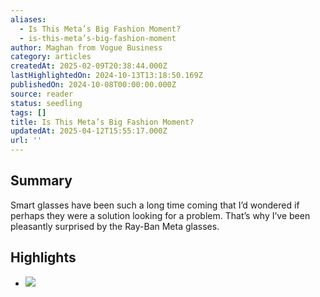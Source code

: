 ```yaml
---
aliases:
  - Is This Meta’s Big Fashion Moment?
  - is-this-meta’s-big-fashion-moment
author: Maghan from Vogue Business
category: articles
createdAt: 2025-02-09T20:38:44.000Z
lastHighlightedOn: 2024-10-13T13:18:50.169Z
publishedOn: 2024-10-08T00:00:00.000Z
source: reader
status: seedling
tags: []
title: Is This Meta’s Big Fashion Moment?
updatedAt: 2025-04-12T15:55:17.000Z
url: ''
---
```

## Summary

Smart glasses have been such a long time coming that I’d wondered if perhaps they were a solution looking for a problem. That’s why I’ve been pleasantly surprised by the Ray-Ban Meta glasses.

## Highlights

- ![](https://media.sailthru.com/composer/images/sailthru-prod-67n/CN_LOGO_STANDARD2_WHITE.png)
